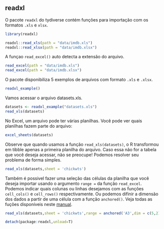 ## readxl

O pacote `readxl` do tydiverse contém funções para importação com os formatos `.xls` e `xlsx`.

```{r include=FALSE}
library(readxl)
```


```{r eval=FALSE}
readxl::read_xls(path = "data/imdb.xls")
readxl::read_xlsx(path = "data/imdb.xlsx")
```

A funçao `read_excel()` auto detecta a extensão do arquivo.

```{r eval=FALSE}
read_excel(path = "data/imdb.xls")
read_excel(path = "data/imdb.xlsx")
```

O pacote disponibiliza 5 exemplos de arquivos com formato `.xls` e `.xlsx`.

```{r}
readxl_example()
```
Vamos acessar o arquivo datasets.xls.
```{r}
datasets <- readxl_example("datasets.xls")
read_xls(datasets)
```

No Excel, um arquivo pode ter várias planilhas. Você pode ver quais planilhas fazem parte do arquivo:
```{r}
excel_sheets(datasets)
```

Observe que quando usamos a função `read_xls(datasets)`, o R transformou em tibble apenas a primeira planilha do arquivo. Caso essa não for a tabela que você deseja acessar, não se preocupe! Podemos resolver seu problema de forma simples.

```{r}
read_xls(datasets,sheet = 'chickwts')
```

Também é possivel fazer uma seleção das células da planilha que você deseja importar usando o argumento `range = ` da função `read_excel`. Podemos indicar quais colunas ou linhas desejamos com as funções `cell_cols()` e `cell_rows()` respectivamente. Ou podemos difinir a dimensão dos dados a partir de uma célula com a função `anchored()`. Veja todas as fuções disponíveis neste [manual](https://cran.r-project.org/web/packages/cellranger/cellranger.pdf).

```{r}
read_xls(datasets,sheet = 'chickwts',range = anchored('A3',dim = c(5,2)),col_names = F)
```
```{r include=FALSE}
detach(package:readxl,unload=T)
```

